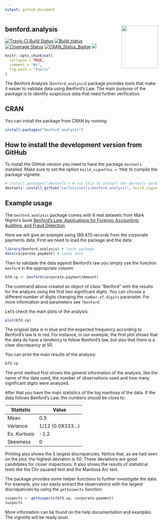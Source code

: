 ```yaml
---
output: github_document
---
```


## benford.analysis <img src="tools/benford.analysis.png" height = "140" width = "120" align="right" />

<!-- README.md is generated from README.Rmd. Please edit that file -->
[![Travis-CI Build Status](https://travis-ci.org/carloscinelli/benford.analysis.svg?branch=master)](https://travis-ci.org/carloscinelli/benford.analysis)
[![Build status](https://ci.appveyor.com/api/projects/status/igyn1737s67jqqnb/branch/master?svg=true)](https://ci.appveyor.com/project/carloscinelli/benford-analysis/branch/master)
[![Coverage Status](https://img.shields.io/codecov/c/github/carloscinelli/benford.analysis/master.svg)](https://codecov.io/github/carloscinelli/benford.analysis?branch=master)
[![CRAN_Status_Badge](http://www.r-pkg.org/badges/version/benford.analysis)](https://cran.r-project.org/package=benford.analysis) 
![](http://cranlogs.r-pkg.org/badges/benford.analysis)

```r
knitr::opts_chunk$set(
  collapse = TRUE,
  comment = "#>",
  fig.path = "tools/"
)
```

The Benford Analysis (`benford.analysis`) package provides tools that make it easier to validate data using Benford's Law. The main purpose of the package is to identify suspicious data that need further verification.

## CRAN

You can install the package from CRAN by running:

```r
install.packages("benford.analysis")
```


## How to install the development version from GitHub

To install the GitHub version you need to have the package `devtools` installed. Make sure to set the option `build_vignettes = TRUE` to compile the package vignette. 

```r
# install.packages("devtools") # run this to install the devtools package
devtools::install_github("carloscinelli/benford.analysis", build_vignettes = TRUE)
```

## Example usage

The `benford.analysis` package comes with 6 real datasets from Mark Nigrini's book [Benford's Law: Applications for Forensic Accounting, Auditing, and Fraud Detection](http://www.amazon.com/gp/product/B007KG9ZAI/ref=as_li_ss_tl?ie=UTF8&camp=1789&creative=390957&creativeASIN=B007KG9ZAI&linkCode=as2&tag=analreal-20).

Here we will give an example using 189.470 records from the corporate payments data. First we need to load the package and the data:

```r
library(benford.analysis) # loads package
data(corporate.payment) # loads data
```

Then to validade the data against Benford's law you simply use the function `benford` in the appropriate column:

```r
bfd.cp <- benford(corporate.payment$Amount)
```


The command above created an object of class "Benford" with the results for the analysis using the first two significant digits. You can choose a different number of digits changing the `number.of.digits` paramater. For more information and parameters see `?benford`:

Let's check the main plots of the analysis:

```r
plot(bfd.cp)
```

The original data is in blue and the expected frequency according to Benford's law is in red. For instance, in our example, the first plot shows that the data do have a tendency to follow Benford's law, but also that there is a clear discrepancy at 50.

You can print the main results of the analysis:

```r
bfd.cp
```

The print method first shows the general information of the analysis, like the name of the data used, the number of observations used and how many significant digits were analyzed.

After that you have the main statistics of the log mantissa of the data. If the data follows Benford's Law, the numbers should be close to:

Statistic| Value
---------|------
Mean| 0.5
Variance| 1/12 (0.08333…)
Ex. Kurtosis| -1.2
Skewness| 0


Printing also shows the 5 largest discrepancies. Notice that, as we had seen on the plot, the highest deviation is 50. These deviations are good candidates for closer inspections. It also shows the results of statistical tests like the Chi-squared test and the Mantissa Arc test.

The package provides some helper functions to further investigate the data. For example, you can easily extract the observations with the largest discrepancies by using the `getSuspects` function. 

```r
suspects <- getSuspects(bfd.cp, corporate.payment)
suspects
```

More information can be found on the help documentation and examples. The vignette will be ready soon.